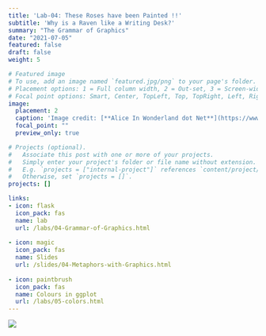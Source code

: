 ```yaml
---
title: 'Lab-04: These Roses have been Painted !!'
subtitle: 'Why is a Raven like a Writing Desk?'
summary: "The Grammar of Graphics"
date: "2021-07-05"
featured: false
draft: false
weight: 5

# Featured image
# To use, add an image named `featured.jpg/png` to your page's folder.
# Placement options: 1 = Full column width, 2 = Out-set, 3 = Screen-width
# Focal point options: Smart, Center, TopLeft, Top, TopRight, Left, Right, BottomLeft, Bottom, BottomRight
image:
  placement: 2
  caption: 'Image credit: [**Alice In Wonderland dot Net**](https://www.alice-in-wonderland.net/)'
  focal_point: ""
  preview_only: true

# Projects (optional).
#   Associate this post with one or more of your projects.
#   Simply enter your project's folder or file name without extension.
#   E.g. `projects = ["internal-project"]` references `content/project/deep-learning/index.md`.
#   Otherwise, set `projects = []`.
projects: []

links:
- icon: flask
  icon_pack: fas
  name: lab
  url: /labs/04-Grammar-of-Graphics.html
  
- icon: magic
  icon_pack: fas
  name: Slides
  url: /slides/04-Metaphors-with-Graphics.html
  
- icon: paintbrush
  icon_pack: fas
  name: Colours in ggplot
  url: /labs/05-colors.html
---
```


![](featured.jpg)
